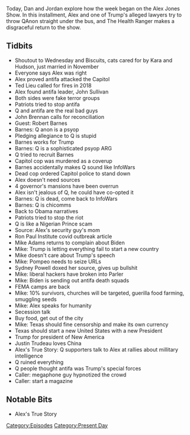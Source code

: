 {{DEFAULTSORT:
    #_EPISODE_0519:January 10-11, 2021
}}{{Episode
    | title             = January 10-11, 2021
    | caption           = Listen to this episode on [https://knowledgefight.libsyn.com/519-january-10-11-2021 Libsyn] [https://open.spotify.com/episode/5EMOQYPSQxwoTCdwll1LM8 Spotify], Read the [[Transcript/519: January 10-11, 2021|Unofficial Transcript]], View discussion on [https://reddit.com/kwak5t Reddit]
    | episodeNumber     = 519
    | length            = 01:49:29
    | airDate           = January 13, 2021
    | coverageStartDate = January 10, 2021
    | coverageEndDate   = January 11, 2021
    | episodeType       = [[:Category:Present Day|Present Day]]
    | appearance        = [[Ted Lieu]], [[John Sullivan]], [[John Brennan]], [[Robert Barnes]], [[Mike Adams]], [[Mike Pompeo]], [[Sydney Powell]], [[Justin Trudeau]]
    | previousEpisode   = [[518: January 7-8, 2021]]
    | nextEpisode       = [[520: January 12-13, 2021]]
}}

{{Stub}}

Today, Dan and Jordan explore how the week began on the Alex Jones Show.  In this installment, Alex and one of Trump's alleged lawyers try to throw QAnon straight under the bus, and The Health Ranger makes a disgraceful return to the show.

==Tidbits==

*Shoutout to Wednesday and Biscuits, cats cared for by Kara and Hudson, just married in November
*Everyone says Alex was right
*Alex proved antifa attacked the Capitol
*Ted Lieu called for fires in 2018
*Alex found antifa leader, John Sullivan
*Both sides were fake terror groups
*Patriots tried to stop antifa
*Q and antifa are the real bad guys
*John Brennan calls for reconciliation
*Guest: Robert Barnes
*Barnes: Q anon is a psyop
*Pledging allegiance to Q is stupid
*Barnes works for Trump
*Barnes: Q is a sophisticated psyop ARG
*Q tried to recruit Barnes
*Capitol cop was murdered as a coverup
*Barnes accidentally makes Q sound like InfoWars
*Dead cop ordered Capitol police to stand down
*Alex doesn't need sources
*4 governor's mansions have been overrun
*Alex isn't jealous of Q, he could have co-opted it
*Barnes: Q is dead, come back to InfoWars
*Barnes: Q is chicomms
*Back to Obama narratives
*Patriots tried to stop the riot
*Q is like a Nigerian Prince scam
*Source: Alex's security guy's mom
*Ron Paul Institute covid outbreak article
*Mike Adams returns to complain about Biden
*Mike: Trump is letting everything fail to start a new country
*Mike doesn't care about Trump's speech
*Mike: Pompeo needs to seize URLs
*Sydney Powell doxed her source, gives up bullshit
*Mike: liberal hackers have broken into Parler
*Mike: Biden is sending out antifa death squads
*FEMA camps are back
*Mike: 10% survivors, churches will be targeted, guerilla food farming, smuggling seeds
*Mike: Alex speaks for humanity
*Secession talk
*Buy food, get out of the city
*Mike: Texas should fine censorship and make its own currency
*Texas should start a new United States with a new President
*Trump for president of New America
*Justin Trudeau loves China
*Alex's True Story: Q supporters talk to Alex at rallies about millitary intelligence
*Q ruined everything
*Q people thought antifa was Trump's special forces
*Caller: megaphone guy hypnotized the crowd
*Caller: start a magazine

==Notable Bits==

*Alex's True Story

[[Category:Episodes]]
[[Category:Present Day]]
